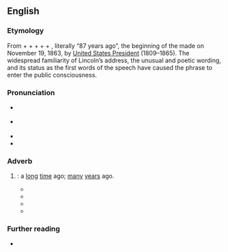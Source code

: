 ==English==

===Etymology===
From {{m|en|four}} + {{m|en|score|t=period of 20 years}} + {{m|en|and}} + {{m|en|seven}} + {{m|en|years}} + {{m|en|ago}}, literally “87 years ago”, the beginning of the {{w|Gettysburg Address}} made on November 19, 1863, by [[w:President of the United States|United States President]] {{w|Abraham Lincoln}} (1809–1865). The widespread familiarity of Lincoln’s address, the unusual and poetic wording, and its status as the first words of the speech have caused the phrase to enter the public consciousness.

===Pronunciation===
* {{a|RP}} {{IPA|en|/ˈfɔː skɔː‿ɹən ˌsɛvən jɛːz əˌɡəʊ/}}
* {{a|GA}} {{IPA|en|/ˈfɔɹ skɔɹ ən ˌsɛvən jɛɹz əˌɡoʊ/}}
* {{audio|en|En-au-four score and seven years ago.ogg|Audio (AU)}}
* {{hyphenation|en|four score and se|ven years ago}}

===Adverb===
{{en-adv|-}}

# {{lb|en|idiomatic|often|humorous}} {{non-gloss definition|Used (sometimes [[sarcastically]]) to [[indicate]] that a [[past#Adjective|past]] [[event]] being [[mention#Verb|mentioned]] is particularly [[important]]}}: a [[long]] [[time#Noun|time]] ago; [[many]] [[year]]s ago.
#* {{RQ:Lincoln Gettysburg|Nicolay|1|brackets=on|passage='''Four score and seven years ago''' our fathers brought forth, upon this continent, a new nation, conceived in liberty, and dedicated to the proposition that "all men are created equal"{{sic}}}}
#* {{quote-book|en|author={{w|Franklin Delano Roosevelt}}|date=16 April 1936|title=Address at the Dedication of the New Department of the Interior Building|url=https://www.google.co.nz/books/edition/Public_Papers_of_the_Presidents_of_the_U/WCfeAwAAQBAJ|passage=It was established '''four score and seven years ago''', and since that time its activities have been intertwined with the internal development of the Nation itself.}}
#* {{quote-book|en|author=Phillip Roth|date=23 December 2010|chapter=Prologue|title=The Great American Novel|page=21|isbn=9781446401040|url=https://www.google.co.nz/books/edition/The_Great_American_Novel/XsYa5qrC-T0C|passage=I imagined momentarily that it was '''four score and seven years ago''', that I had just been brought forth from my mother [...]}}
#* {{quote-book|en|author=Vicky DeCoster|date=20 February 2012|chapter=The Letter|title=The Wacky World of Womanhood|page=93|isbn=9781468900453|url=https://www.google.co.nz/books/edition/The_Wacky_World_of_Womanhood/jUXXMexWbLIC|passage='''Four score and seven years ago''', I began writing an annual letter to be enclosed in my Christmas cards.}}

===Further reading===
* {{pedia|Gettysburg Address}}